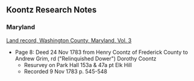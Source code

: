 == Koontz Research Notes ==

=== Maryland ===

[https://www.familysearch.org/library/books/records/item/187048-land-record-washington-county-maryland-vol-3 Land record, Washington County, Maryland, Vol. 3]
* Page 8:  Deed 24 Nov 1783 from Henry Coontz of Frederick County to Andrew Grim, rd ("Relinquished Dower") Dorothy Coontz
** Resurvey on Park Hall 153a & 47a pt Elk Hill
** Recorded 9 Nov 1783 p. 545-548
